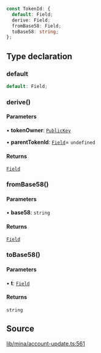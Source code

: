 ```ts
const TokenId: {
  default: Field;
  derive: Field;
  fromBase58: Field;
  toBase58: string;
};
```

## Type declaration

### default

```ts
default: Field;
```

### derive()

#### Parameters

• **tokenOwner**: [`PublicKey`](../classes/PublicKey.mdx)

• **parentTokenId**: [`Field`](../classes/Field.mdx)= `undefined`

#### Returns

[`Field`](../classes/Field.mdx)

### fromBase58()

#### Parameters

• **base58**: `string`

#### Returns

[`Field`](../classes/Field.mdx)

### toBase58()

#### Parameters

• **t**: [`Field`](../classes/Field.mdx)

#### Returns

`string`

## Source

[lib/mina/account-update.ts:561](https://github.com/o1-labs/o1js/blob/fd7bd4b02f4f7cc1057cd423261d70c22275763a/src/lib/mina/account-update.ts#L561)
